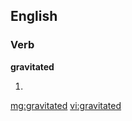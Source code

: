==English==

===Verb===
'''gravitated'''

# {{past of|[[gravitate]]}}

[[mg:gravitated]]
[[vi:gravitated]]